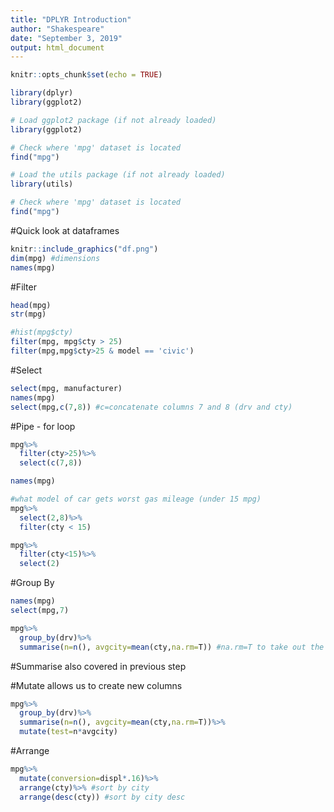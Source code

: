 ---
title: "DPLYR Introduction"
author: "Shakespeare"
date: "September 3, 2019"
output: html_document
---

```{r setup, include=FALSE}
knitr::opts_chunk$set(echo = TRUE)
```


```{r}
library(dplyr)
library(ggplot2)
```

```{r}
# Load ggplot2 package (if not already loaded)
library(ggplot2)

# Check where 'mpg' dataset is located
find("mpg")

```



```{r}
# Load the utils package (if not already loaded)
library(utils)

# Check where 'mpg' dataset is located
find("mpg")
```


#Quick look at dataframes

```{r pressure, echo=FALSE, fig.cap="A caption", out.width = '100%'}
knitr::include_graphics("df.png")
dim(mpg) #dimensions
names(mpg)
```


#Filter
```{r}
head(mpg)
str(mpg)


```
```{r}
#hist(mpg$cty)
filter(mpg, mpg$cty > 25)
filter(mpg,mpg$cty>25 & model == 'civic')
```


#Select
```{r}
select(mpg, manufacturer)
names(mpg)
select(mpg,c(7,8)) #c=concatenate columns 7 and 8 (drv and cty)
```

#Pipe - for loop
```{r}
mpg%>%
  filter(cty>25)%>%
  select(c(7,8))

names(mpg)

#what model of car gets worst gas mileage (under 15 mpg)
mpg%>%
  select(2,8)%>%
  filter(cty < 15)

mpg%>%
  filter(cty<15)%>%
  select(2)
```



#Group By
```{r}
names(mpg)
select(mpg,7)

mpg%>%
  group_by(drv)%>%
  summarise(n=n(), avgcity=mean(cty,na.rm=T)) #na.rm=T to take out the nas


```


#Summarise
also covered in previous step

#Mutate
allows us to create new columns
```{r}
mpg%>%
  group_by(drv)%>%
  summarise(n=n(), avgcity=mean(cty,na.rm=T))%>%
  mutate(test=n*avgcity)
```


#Arrange
```{r}
mpg%>%
  mutate(conversion=displ*.16)%>%
  arrange(cty)%>% #sort by city
  arrange(desc(cty)) #sort by city desc

```
